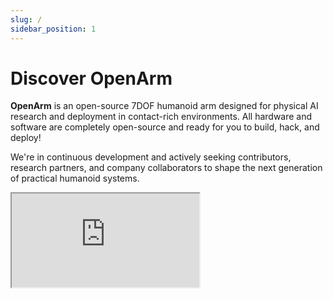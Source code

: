 ```yaml
---
slug: /
sidebar_position: 1
---
```



# Discover OpenArm

**OpenArm** is an open-source 7DOF humanoid arm designed for physical AI research and deployment in contact-rich environments. All hardware and software are completely open-source and ready for you to build, hack, and deploy!

We're in continuous development and actively seeking contributors, research partners, and company collaborators to shape the next generation of practical humanoid systems.

<div style={{ position: "relative", paddingBottom: "56.25%", height: 0, margin: "2rem 0", overflow: "hidden" }}>
  <iframe
    src="https://www.youtube.com/embed/6ZLM6f8kF4Q"
    title="YouTube video player"
    style={{
      position: "absolute",
      top: 0,
      left: 0,
      width: "100%",
      height: "100%", 
      border: 0
    }}
    allow="accelerometer; autoplay; clipboard-write; encrypted-media; gyroscope; picture-in-picture; web-share"
    allowFullScreen
  />
</div>

<div style={{
  display: 'flex',
  flexDirection: 'column',
  alignItems: 'center',
  marginTop: '3rem',
  marginBottom: '3rem'
}}>
  <div style={{
    border: '2px solid #ebebeb',
    borderRadius: '1rem',
    padding: '2.5rem 2rem',
    background: '#fff',
    boxShadow: '0 4px 10px rgba(0,0,0,0.08)',
    maxWidth: '100%',
    width: '100%',
    textAlign: 'center'
  }}>
    <h3 style={{ 
      margin: 0, 
      fontSize: '1.75rem', 
      color: '#111827', 
      fontWeight: '700' 
    }}>
      📦 Purchase Your OpenArm!
    </h3>
    <p style={{
      marginTop: '1rem',
      marginBottom: '1.5rem',
      fontSize: '1rem',
      color: '#374151',
      lineHeight: '1.6'
    }}>
      Get your OpenArm, assembled or DIY, and join the global community!<br/>
      Browse verified and certified manufacturers worldwide.
    </p>
    <a href="https://docs.openarm.dev/purchase" style={{
      display: 'inline-block',
      padding: '10px 20px',
      backgroundColor: '#5FBBC7',
      color: 'white',
      textDecoration: 'none',
      borderRadius: '5px',
      fontWeight: '600'
    }}
    onMouseOver={(e) => {
      e.currentTarget.style.background = '#3b8089';
      e.currentTarget.style.transform = 'translateY(-2px)';
    }}
    onMouseOut={(e) => {
      e.currentTarget.style.background = '#5Fbbc7';
      e.currentTarget.style.transform = 'none';
    }}
    >Buy Now →</a>
  </div>
</div>

## What's Unique?

- **Human-Scale Design**
  OpenArm is designed with human-like proportions and dimensions, scaled for a person around 160-165cm tall. This provides an optimal balance between practical reach and manageable inertia for safe, responsive operation.

- **Safety-First Architecture**
  Built with QDD backdrivable motors and high compliance, OpenArm prioritizes safe human-robot interaction while maintaining practical payload capabilities (6.0kg peak / 4.1kg nominal) for real-world tasks.

- **Built for Durability**
  Critical structural components use aluminum and stainless steel construction, ensuring robust performance for repetitive data collection and continuous research use.

- **Fully Accessible & Buildable**
  Every component — from CNC parts and 3D-printed casings to electrical wiring — is designed to be purchasable and buildable by individual researchers and labs, with complete fabrication data provided.

- **Practical & Affordable**
  At 6,500 USD for a complete bimanual system, OpenArm delivers research-grade capabilities at a fraction of traditional humanoid robot costs, making advanced robotics accessible to more teams and applications.


<BlockImage src="getting-started/index/unique.png" alt="leader-follower" width="100%" />




